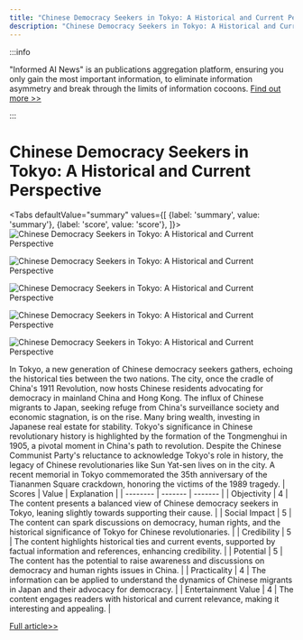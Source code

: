 ```yaml
---
title: "Chinese Democracy Seekers in Tokyo: A Historical and Current Perspective"
description: "Chinese Democracy Seekers in Tokyo: A Historical and Current Perspective"
---
```



:::info

"Informed AI News" is an publications aggregation platform, ensuring you only gain the most important information, to eliminate information asymmetry and break through the limits of information cocoons.  [Find out more >>](/docs/guides)

:::

# Chinese Democracy Seekers in Tokyo: A Historical and Current Perspective


<Tabs
	defaultValue="summary"
	values={[
	{label: 'summary', value: 'summary'},
	{label: 'score', value: 'score'},
]}>
<TabItem value="summary">
<img
  src="https://image.informedainews.com/2024/06/Pol-B4s-1717722852-0.jpg"
  alt="Chinese Democracy Seekers in Tokyo: A Historical and Current Perspective"
/>

<img
  src="https://image.informedainews.com/2024/06/Pol-GLg-1717722852-1.jpg"
  alt="Chinese Democracy Seekers in Tokyo: A Historical and Current Perspective"
/>

<img
  src="https://image.informedainews.com/2024/06/Pol-mPQ-1717722852-2.jpg"
  alt="Chinese Democracy Seekers in Tokyo: A Historical and Current Perspective"
/>

<img
  src="https://image.informedainews.com/2024/06/Pol-tDx-1717722852-3.jpg"
  alt="Chinese Democracy Seekers in Tokyo: A Historical and Current Perspective"
/>

<img
  src="https://image.informedainews.com/2024/06/Pol-mlT-1717722852-4.jpg"
  alt="Chinese Democracy Seekers in Tokyo: A Historical and Current Perspective"
/>



In Tokyo, a new generation of Chinese democracy seekers gathers, echoing the historical ties between the two nations. The city, once the cradle of China's 1911 Revolution, now hosts Chinese residents advocating for democracy in mainland China and Hong Kong. The influx of Chinese migrants to Japan, seeking refuge from China's surveillance society and economic stagnation, is on the rise. Many bring wealth, investing in Japanese real estate for stability. Tokyo's significance in Chinese revolutionary history is highlighted by the formation of the Tongmenghui in 1905, a pivotal moment in China's path to revolution. Despite the Chinese Communist Party's reluctance to acknowledge Tokyo's role in history, the legacy of Chinese revolutionaries like Sun Yat-sen lives on in the city. A recent memorial in Tokyo commemorated the 35th anniversary of the Tiananmen Square crackdown, honoring the victims of the 1989 tragedy.
</TabItem>
<TabItem value="score">
	| Scores     | Value   | Explanation |
	| -------- | ------- | ------- |
	| Objectivity  | 4    | The content presents a balanced view of Chinese democracy seekers in Tokyo, leaning slightly towards supporting their cause.    |
	| Social Impact | 5     | The content can spark discussions on democracy, human rights, and the historical significance of Tokyo for Chinese revolutionaries.    |
	| Credibility    | 5    | The content highlights historical ties and current events, supported by factual information and references, enhancing credibility.    |
	| Potential    | 5    | The content has the potential to raise awareness and discussions on democracy and human rights issues in China.    |
	| Practicality    | 4    | The information can be applied to understand the dynamics of Chinese migrants in Japan and their advocacy for democracy.    |
	| Entertainment Value    | 4    | The content engages readers with historical and current relevance, making it interesting and appealing.    |
</TabItem>
</Tabs>

[Full article>>](https://asia.nikkei.com/Editor-s-Picks/China-up-close/Analysis-A-new-generation-of-Chinese-democracy-seekers-gathers-in-Tokyo)
